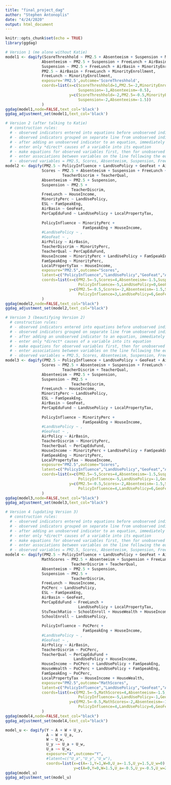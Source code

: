 ```yaml
---
title: "final_project_dag"
author: "Stephen Antonoplis"
date: "4/24/2020"
output: html_document
---
```


```r
knitr::opts_chunk$set(echo = TRUE)
library(ggdag)
```

```r
# Version 1 (me alone without Katie)
model1 <- dagify(ScoreThreshhold ~ PM2.5 + Absenteeism + Suspension + MinorityEnrollment + FreeLunch + AirBasin,
                Absenteeism ~ PM2.5 + Suspension + FreeLunch + AirBasin + MinorityEnrollment,
                Suspension ~ PM2.5 + FreeLunch + AirBasin + MinorityEnrollment,
                PM2.5 ~ AirBasin + FreeLunch + MinorityEnrollment,
                FreeLunch ~ MinorityEnrollment,
                exposure='PM2.5',outcome='ScoreThreshhold',
                coords=list(x=c(ScoreThreshhold=1,PM2.5=-2,MinorityEnrollment=-2,FreeLunch=-1,AirBasin=0,
                                Suspension=-1,Absenteeism=-0.5),
                            y=c(ScoreThreshhold=-2,PM2.5=-0.5,MinorityEnrollment=2,FreeLunch=1.5,AirBasin=2,
                                Suspension=-2,Absenteeism=-1.5))
                )
ggdag(model1,node=FALSE,text_col='black')
ggdag_adjustment_set(model1,text_col='black')
```

```r
# Version 2 (after talking to Katie)
  # construction rules:
  # - observed indicators entered into equations before unobserved indicators
  # - observed indicators grouped on separate line from unobserved indicators
  # - after adding an unobserved indicator to an equation, immediately add it to the "latent" parameter before altering further equations
  # - enter only *direct* causes of a variable into its equation
  # - make equations for observed variables first, then for unobserved variables
  # - enter associations between variables on the line following the equation for the variable and indented
  # - observed variables = PM2.5, Scores, Absenteeism, Suspension, FreeLunch, MinorityPerc, ESL, AirBasin, PerCapEduFund
model2 <- dagify(PM2.5 ~ PolicyInfluence + LandUsePolicy + GeoFeat + AirPolicy,
                Scores ~ PM2.5 + Absenteeism + Suspension + FreeLunch + ESL + AirBasin + PerCapEduFund +
                         TeacherDiscrim + TeacherQual,
                Absenteeism ~ PM2.5 + Suspension,
                Suspension ~ PM2.5 + 
                             TeacherDiscrim,
                FreeLunch ~ HouseIncome,
                MinorityPerc ~ LandUsePolicy,
                ESL ~ FamSpeakEng,
                AirBasin ~ GeoFeat,
                PerCapEduFund ~ LandUsePolicy + LocalPropertyTax,
                
                PolicyInfluence ~ MinorityPerc + 
                                  FamSpeakEng + HouseIncome,
                #LandUsePolicy ~ ,
                #GeoFeat ~ ,
                AirPolicy ~ AirBasin,
                TeacherDiscrim ~ MinorityPerc,
                TeacherQual ~ PerCapEduFund,
                HouseIncome ~ MinorityPerc + LandUsePolicy + FamSpeakEng,
                FamSpeakEng ~ MinorityPerc,
                LocalPropertyTax ~ HouseIncome,
                exposure="PM2.5",outcome="Scores",
                latent=c("PolicyInfluence","LandUsePolicy","GeoFeat","AirPolicy","TeacherDiscrim","TeacherQual","HouseIncome","FamSpeakEng","LocalPropertyTax"),
                coords=list(x=c(PM2.5=-5,Scores=4,Absenteeism=-1.5,Suspension=-2,FreeLunch=2,MinorityPerc=-5,ESL=2,AirBasin=-1,PerCapEduFund=3.5,
                                PolicyInfluence=-5,LandUsePolicy=0,GeoFeat=-2.6,AirPolicy=-2.35,TeacherDiscrim=.75,TeacherQual=3.75,HouseIncome=0,FamSpeakEng=1,LocalPropertyTax=1.25),
                            y=c(PM2.5=-0.5,Scores=-2,Absenteeism=-1.5,Suspension=-2.5,FreeLunch=1,MinorityPerc=5,ESL=3.5,AirBasin=0.75,PerCapEduFund=4,
                                PolicyInfluence=3,LandUsePolicy=6,GeoFeat=0,AirPolicy=-0.25,TeacherDiscrim=0.25,TeacherQual=3,HouseIncome=1.5,FamSpeakEng=4.25,LocalPropertyTax=2.25))
                )
ggdag(model2,node=FALSE,text_col="black")
ggdag_adjustment_set(model2,text_col="black")
```

```r
# Version 3 (beautifying Version 2)
  # construction rules:
  # - observed indicators entered into equations before unobserved indicators
  # - observed indicators grouped on separate line from unobserved indicators
  # - after adding an unobserved indicator to an equation, immediately add it to the "latent" parameter before altering further equations
  # - enter only *direct* causes of a variable into its equation
  # - make equations for observed variables first, then for unobserved variables
  # - enter associations between variables on the line following the equation for the variable and indented
  # - observed variables = PM2.5, Scores, Absenteeism, Suspension, FreeLunch, MinorityPerc, ESL, AirBasin, PerCapEduFund
model3 <- dagify(PM2.5 ~ PolicyInfluence + LandUsePolicy + GeoFeat + AirPolicy,
                Scores ~ PM2.5 + Absenteeism + Suspension + FreeLunch + ESL + AirBasin + PerCapEduFund +
                         TeacherDiscrim + TeacherQual,
                Absenteeism ~ PM2.5 + Suspension,
                Suspension ~ PM2.5 + 
                             TeacherDiscrim,
                FreeLunch ~ HouseIncome,
                MinorityPerc ~ LandUsePolicy,
                ESL ~ FamSpeakEng,
                AirBasin ~ GeoFeat,
                PerCapEduFund ~ LandUsePolicy + LocalPropertyTax,
                
                PolicyInfluence ~ MinorityPerc + 
                                  FamSpeakEng + HouseIncome,
                #LandUsePolicy ~ ,
                #GeoFeat ~ ,
                AirPolicy ~ AirBasin,
                TeacherDiscrim ~ MinorityPerc,
                TeacherQual ~ PerCapEduFund,
                HouseIncome ~ MinorityPerc + LandUsePolicy + FamSpeakEng,
                FamSpeakEng ~ MinorityPerc,
                LocalPropertyTax ~ HouseIncome,
                exposure="PM2.5",outcome="Scores",
                latent=c("PolicyInfluence","LandUsePolicy","GeoFeat","AirPolicy","TeacherDiscrim","TeacherQual","HouseIncome","FamSpeakEng","LocalPropertyTax"),
                coords=list(x=c(PM2.5=-5,Scores=4,Absenteeism=-1.5,Suspension=-2,FreeLunch=1.75,MinorityPerc=-5,ESL=2,AirBasin=-2.35,PerCapEduFund=3.5,
                                PolicyInfluence=-5,LandUsePolicy=-1,GeoFeat=-3,AirPolicy=-2.75,TeacherDiscrim=0,TeacherQual=3.75,HouseIncome=0.75,FamSpeakEng=1,LocalPropertyTax=1.75),
                            y=c(PM2.5=-0.5,Scores=-2,Absenteeism=-1.5,Suspension=-2.5,FreeLunch=0.8,MinorityPerc=5,ESL=3.5,AirBasin=0.75,PerCapEduFund=4,
                                PolicyInfluence=4,LandUsePolicy=6,GeoFeat=0,AirPolicy=-0.25,TeacherDiscrim=0.25,TeacherQual=3,HouseIncome=1.3,FamSpeakEng=4.25,LocalPropertyTax=2.05))
                )
ggdag(model3,node=FALSE,text_col="black")
ggdag_adjustment_set(model3,text_col="black")
```

```r
# Version 4 (updating Version 3)
  # construction rules:
  # - observed indicators entered into equations before unobserved indicators
  # - observed indicators grouped on separate line from unobserved indicators
  # - after adding an unobserved indicator to an equation, immediately add it to the "latent" parameter before altering further equations
  # - enter only *direct* causes of a variable into its equation
  # - make equations for observed variables first, then for unobserved variables
  # - enter associations between variables on the line following the equation for the variable and indented
  # - observed variables = PM2.5, Scores, Absenteeism, Suspension, FreeLunch, MinorityPerc, ESL, AirBasin, PerCapEduFund
model4 <- dagify(PM2.5 ~ PolicyInfluence + LandUsePolicy + GeoFeat + AirPolicy,
                MathScores ~ PM2.5 + Absenteeism + Suspension + FreeLunch + ESL + AirBasin + PerCapEduFund + StuTeachRatio +
                             TeacherDiscrim + TeacherQual,
                Absenteeism ~ PM2.5 + Suspension,
                Suspension ~ PM2.5 + 
                             TeacherDiscrim,
                FreeLunch ~ HouseIncome,
                PoCPerc ~ LandUsePolicy,
                ESL ~ FamSpeakEng,
                AirBasin ~ GeoFeat,
                PerCapEduFund ~ FreeLunch + 
                                LandUsePolicy + LocalPropertyTax,
                StuTeachRatio ~ SchoolEnroll + HouseWealth + HouseIncome,
                SchoolEnroll ~ LandUsePolicy,
                
                PolicyInfluence ~ PoCPerc + 
                                  FamSpeakEng + HouseIncome,
                #LandUsePolicy ~ ,
                #GeoFeat ~ ,
                AirPolicy ~ AirBasin,
                TeacherDiscrim ~ PoCPerc,
                TeacherQual ~ PerCapEduFund + 
                              LandUsePolicy + HouseIncome,
                HouseIncome ~ PoCPerc + LandUsePolicy + FamSpeakEng,
                HouseWealth ~ PoCPerc + LandUsePolicy + FamSpeakEng,
                FamSpeakEng ~ PoCPerc,
                LocalPropertyTax ~ HouseIncome + HouseWealth,
                exposure="PM2.5",outcome="MathScores",
                latent=c("PolicyInfluence","LandUsePolicy","GeoFeat","AirPolicy","TeacherDiscrim","HouseIncome","FamSpeakEng","LocalPropertyTax","HouseWealth"),
                coords=list(x=c(PM2.5=-5,MathScores=4,Absenteeism=-1.5,Suspension=-2,FreeLunch=1.75,PoCPerc=-5,ESL=2,AirBasin=-2.35,PerCapEduFund=3.5,StuTeachRatio=-2.4,SchoolEnroll=-2.75,
                                PolicyInfluence=-5,LandUsePolicy=-1,GeoFeat=-3,AirPolicy=-2.75,TeacherDiscrim=0,TeacherQual=3.75,HouseIncome=0.75,FamSpeakEng=1,LocalPropertyTax=1.75,HouseWealth=0),
                            y=c(PM2.5=-0.5,MathScores=-2,Absenteeism=-1.5,Suspension=-2.5,FreeLunch=0.8,PoCPerc=5,ESL=3.5,AirBasin=0.75,PerCapEduFund=4,StuTeachRatio=1.4,SchoolEnroll=2,
                                PolicyInfluence=4,LandUsePolicy=6,GeoFeat=0,AirPolicy=-0.25,TeacherDiscrim=0.25,TeacherQual=3,HouseIncome=1.3,FamSpeakEng=4.25,LocalPropertyTax=2.05,HouseWealth=2.5))
                )
ggdag(model4,node=FALSE,text_col="black")
ggdag_adjustment_set(model4,text_col="black")
```

```r
model_u <- dagify(Y ~ A + W + U_y,
                  A ~ W + U_a,
                  W ~ U_w,
                  U_y ~~ U_a + U_w,
                  U_a ~~ U_w,
                  exposure="A",outcome="Y",
                  #latent=c("U_a","U_y","U_w"),
                  coords=list(x=c(A=-1,Y=1,W=0,U_a=-1.5,U_y=1.5,U_w=0),
                              y=c(A=0,Y=0,W=1.5,U_a=-0.5,U_y=-0.5,U_w=2)))
ggdag(model_u)
ggdag_adjustment_set(model_u)
```

